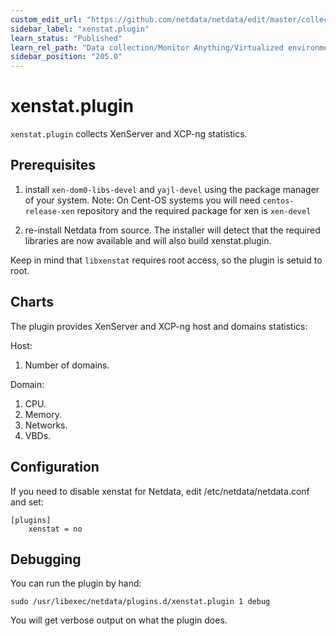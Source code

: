 ```yaml
---
custom_edit_url: "https://github.com/netdata/netdata/edit/master/collectors/xenstat.plugin/README.md"
sidebar_label: "xenstat.plugin"
learn_status: "Published"
learn_rel_path: "Data collection/Monitor Anything/Virtualized environments/Virtualize hosts"
sidebar_position: "205.0"
---
```



# xenstat.plugin

`xenstat.plugin` collects XenServer and XCP-ng statistics.

## Prerequisites

1.  install `xen-dom0-libs-devel` and `yajl-devel` using the package manager of your system.
    Note: On Cent-OS systems you will need `centos-release-xen` repository and the required package for xen is `xen-devel`

2.  re-install Netdata from source. The installer will detect that the required libraries are now available and will also build xenstat.plugin.

Keep in mind that `libxenstat` requires root access, so the plugin is setuid to root.

## Charts

The plugin provides XenServer and XCP-ng host and domains statistics:

Host:

1.  Number of domains.

Domain:

1.  CPU.
2.  Memory.
3.  Networks.
4.  VBDs.

## Configuration

If you need to disable xenstat for Netdata, edit /etc/netdata/netdata.conf and set:

```
[plugins]
    xenstat = no
```

## Debugging

You can run the plugin by hand:

```
sudo /usr/libexec/netdata/plugins.d/xenstat.plugin 1 debug
```

You will get verbose output on what the plugin does.


